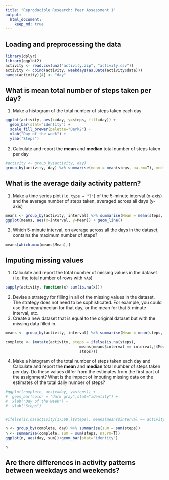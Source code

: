 ```yaml
---
title: "Reproducible Research: Peer Assessment 1"
output: 
  html_document:
    keep_md: true
---
```



## Loading and preprocessing the data

```R
library(dplyr)
library(ggplot2)
activity <- read.csv(unz("activity.zip", "activity.csv"))
activity <- cbind(activity, weekdays(as.Date(activity$date)))
names(activity)[4] <- "day"

```

## What is mean total number of steps taken per day?


1. Make a histogram of the total number of steps taken each day


```R
ggplot(activity, aes(x=day, y=steps, fill=day)) + 
  geom_bar(stat="identity") + 
  scale_fill_brewer(palette="Dark2") +
  xlab("Day of the week") +
  ylab("Steps")

```

2. Calculate and report the **mean** and **median** total number of steps taken per day

```R
#activity <- group_by(activity, day)
group_by(activity, day) %>% summarise(mean = mean(steps, na.rm=T), median = median(steps, na.rm=T))
```

## What is the average daily activity pattern?

1. Make a time series plot (i.e. `type = "l"`) of the 5-minute interval (x-axis) and the average number of steps taken, averaged across all days (y-axis)

```R
means <- group_by(activity, interval) %>% summarise(Mean = mean(steps, na.rm=T))
ggplot(means, aes(x=interval, y=Mean)) + geom_line()

```

2. Which 5-minute interval, on average across all the days in the dataset, contains the maximum number of steps?

```R
means[which.max(means$Mean),]
```
## Imputing missing values

1. Calculate and report the total number of missing values in the dataset (i.e. the total number of rows with `NA`s)

```R
sapply(activity, function(x) sum(is.na(x)))
```

2. Devise a strategy for filling in all of the missing values in the dataset. The strategy does not need to be sophisticated. For example, you could use the mean/median for that day, or the mean for that 5-minute interval, etc.
3. Create a new dataset that is equal to the original dataset but with the missing data filled in.

```R


means <- group_by(activity, interval) %>% summarise(Mean = mean(steps, na.rm=T))

complete <- (mutate(activity, steps = ifelse(is.na(steps), 
                                 means[means$interval == interval,]$Mean, 
                                 steps)))
```


4. Make a histogram of the total number of steps taken each day and Calculate and report the **mean** and **median** total number of steps taken per day. Do these values differ from the estimates from the first part of the assignment? What is the impact of imputing missing data on the estimates of the total daily number of steps?

```R




#ggplot(complete, aes(x=day, y=steps)) + 
#  geom_bar(color = "dark gray",stat="identity") + 
#  xlab("Day of the week") +
#  ylab("Steps")


#ifelse(is.na(activity[17568,]$steps), means[means$interval == activity[17568,]$interval,]$mean, activity[17568,]$steps)

n <- group_by(complete, day) %>% summarise(sum = sum(steps))
n <- summarise(complete, sum = sum(steps, na.rm=T))
ggplot(n, aes(day, sum))+geom_bar(stat="identity")

n

```

## Are there differences in activity patterns between weekdays and weekends?


